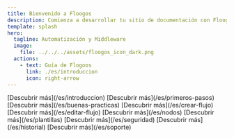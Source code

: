 ```yaml
---
title: Bienvenido a Floogos
description: Comienza a desarrollar tu sitio de documentación con Floogos.
template: splash
hero:
  tagline: Automatización y Middleware
  image:
    file: ../../../assets/floogos_icon_dark.png
  actions:
    - text: Guía de Flogoos
      link: ./es/introduccion
      icon: right-arrow
---
```



<LinkCard
	title="Explora la documentación de Floogos"
	href="./es/introduccion"
/>

<CardGrid stagger>
    <Card title="Introducción" icon="document">
        [Descubrir más](/es/introduccion)
    </Card>
    <Card title="Primeros pasos" icon='document'>
        [Descubrir más](/es/primeros-pasos)
    </Card>
    <Card title="Buenas prácticas" icon='document'>
        [Descubrir más](/es/buenas-practicas)
    </Card>
    <Card title="Crear flujo" icon='pencil'>
        [Descubrir más](/es/crear-flujo)
    </Card>
    <Card title="Editar flujo" icon='pen'>
        [Descubrir más](/es/editar-flujo)
    </Card>
    <Card title="Nodos" icon='puzzle'>
        [Descubrir más](/es/nodos)
    </Card>
    <Card title="Plantillas" icon='seti:odata'>
        [Descubrir más](/es/plantillas)
    </Card>
    <Card title="seguridad" icon='seti:odata'>
        [Descubrir más](/es/seguridad)
    </Card>
    <Card title="Historial" icon='seti:odata'>
        [Descubrir más](/es/historial)
    </Card>
    <Card title="Soporte" icon='seti:odata'>
        [Descubrir más](/es/soporte)
    </Card>
</CardGrid>
